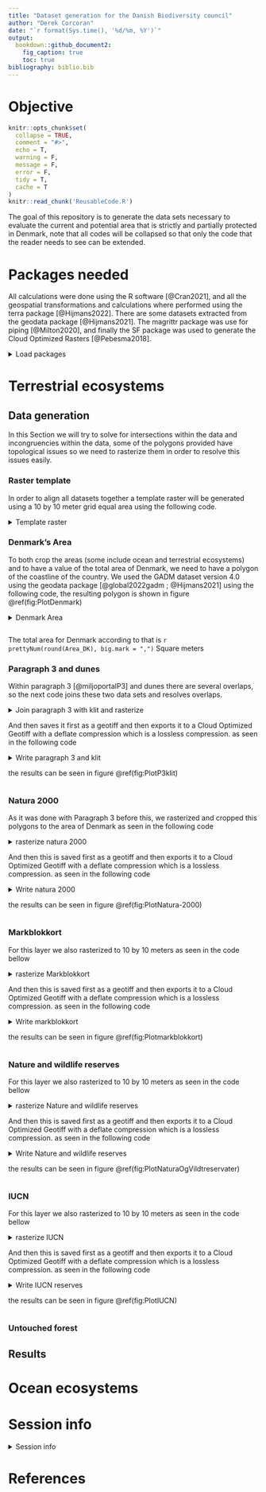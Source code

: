 ```yaml
---
title: "Dataset generation for the Danish Biodiversity council"
author: "Derek Corcoran"
date: "`r format(Sys.time(), '%d/%m, %Y')`"
output:
  bookdown::github_document2:
    fig_caption: true
    toc: true
bibliography: biblio.bib
---
```



# Objective

<!-- README.md is generated from README.Rmd. Please edit that file -->

```r
knitr::opts_chunk$set(
  collapse = TRUE,
  comment = "#>",
  echo = T,
  warning = F,
  message = F,
  error = F,
  tidy = T,
  cache = T
)
knitr::read_chunk('ReusableCode.R')
```


<!-- badges: start -->
<!-- badges: end -->


The goal of this repository is to generate the data sets necessary to evaluate the current and potential area that is strictly and partially protected in Denmark, note that all codes will be collapsed so that only the code that the reader needs to see can be extended.

# Packages needed

All calculations were done using the R software [@Cran2021], and all the geospatial transformations and calculations where performed using the terra package [@Hijmans2022]. There are some datasets extracted from the geodata package [@Hijmans2021]. The magrittr package was use for piping [@Milton2020], and finally the SF package was used to generate the Cloud Optimized Rasters [@Pebesma2018].

<details style=\"margin-bottom:10px;\">
<summary>Load packages</summary>
```r

```
</details>

# Terrestrial ecosystems

## Data generation

In this Section we will try to solve for intersections within the data and incongruencies within the data, some of the polygons provided have topological issues so we need to rasterize them in order to resolve this issues easily.

### Raster template

In order to align all datasets together a template raster will be generated using a 10 by 10 meter grid equal area using the following code.

<details style=\"margin-bottom:10px;\">
<summary>Template raster</summary>
```r

```
</details>

### Denmark's Area

To both crop the areas (some include ocean and terrestrial ecosystems) and to have a value of the total area of Denmark, we need to have a polygon of the coastline of the country. We used the GADM dataset version 4.0 using the geodata package [@global2022gadm ; @Hijmans2021] using the following code, the resulting polygon is shown in figure \@ref(fig:PlotDenmark)

<details style=\"margin-bottom:10px;\">
<summary>Denmark Area</summary>
```r

```
</details>


```r

```


The total area for Denmark according to that is `r prettyNum(round(Area_DK), big.mark = ",")` Square meters

### Paragraph 3 and dunes

Within paragraph 3 [@miljoportalP3] and dunes there are several overlaps, so the next code joins these two data sets and resolves overlaps. 

<details style=\"margin-bottom:10px;\">
<summary>Join paragraph 3 with klit and rasterize</summary>
```r

```
</details>

And then saves it first as a geotiff and then exports it to a Cloud Optimized Geotiff with a deflate compression which is a lossless compression. as seen in the following code

<details style=\"margin-bottom:10px;\">
<summary>Write paragraph 3 and klit</summary>
```r

```
</details>

the results can be seen in figure \@ref(fig:PlotP3klit)

```r

```


### Natura 2000

As it was done with Paragraph 3 before this, we rasterized and cropped this polygons to the area of Denmark as seen in the following code


<details style=\"margin-bottom:10px;\">
<summary>rasterize natura 2000</summary>
```r

```
</details>

And then this is saved first as a geotiff and then exports it to a Cloud Optimized Geotiff with a deflate compression which is a lossless compression. as seen in the following code

<details style=\"margin-bottom:10px;\">
<summary>Write natura 2000</summary>
```r

```
</details>

the results can be seen in figure \@ref(fig:PlotNatura-2000)

```r

```

### Markblokkort

For this layer we also rasterized to 10 by 10 meters as seen in the code bellow

<details style=\"margin-bottom:10px;\">
<summary>rasterize Markblokkort</summary>
```r

```
</details>

And then this is saved first as a geotiff and then exports it to a Cloud Optimized Geotiff with a deflate compression which is a lossless compression. as seen in the following code

<details style=\"margin-bottom:10px;\">
<summary>Write markblokkort</summary>
```r

```
</details>

the results can be seen in figure \@ref(fig:Plotmarkblokkort)

```r

```

### Nature and wildlife reserves

For this layer we also rasterized to 10 by 10 meters as seen in the code bellow

<details style=\"margin-bottom:10px;\">
<summary>rasterize Nature and wildlife reserves</summary>
```r

```
</details>

And then this is saved first as a geotiff and then exports it to a Cloud Optimized Geotiff with a deflate compression which is a lossless compression. as seen in the following code

<details style=\"margin-bottom:10px;\">
<summary>Write Nature and wildlife reserves</summary>
```r

```
</details>

the results can be seen in figure \@ref(fig:PlotNaturaOgVildtreservater)

```r

```

### IUCN

For this layer we also rasterized to 10 by 10 meters as seen in the code bellow

<details style=\"margin-bottom:10px;\">
<summary>rasterize IUCN</summary>
```r

```
</details>

And then this is saved first as a geotiff and then exports it to a Cloud Optimized Geotiff with a deflate compression which is a lossless compression. as seen in the following code

<details style=\"margin-bottom:10px;\">
<summary>Write IUCN reserves</summary>
```r

```
</details>

the results can be seen in figure \@ref(fig:PlotIUCN)

```r

```

### Untouched forest



## Results

# Ocean ecosystems

# Session info

<details style=\"margin-bottom:10px;\">
<summary>Session info</summary>
```r
sessioninfo::session_info()
```
</details>

# References
